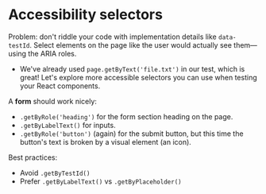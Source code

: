 # Accessibility selectors

Problem: don't riddle your code with implementation details like `data-testId`. Select elements on the page like the user would actually see them—using the ARIA roles.

- We've already used `page.getByText('file.txt')` in our test, which is great! Let's explore more accessible selectors you can use when testing your React components.

A **form** should work nicely:

- `.getByRole('heading')` for the form section heading on the page.
- `.getByLabelText()` for inputs.
- `.getByRole('button')` (again) for the submit button, but this time the button's text is broken by a visual element (an icon).

Best practices:

- Avoid `.getByTestId()`
- Prefer `.getByLabelText()` vs `.getByPlaceholder()`
